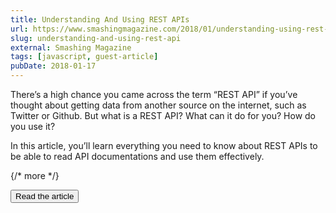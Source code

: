 ```yaml
---
title: Understanding And Using REST APIs
url: https://www.smashingmagazine.com/2018/01/understanding-using-rest-api/
slug: understanding-and-using-rest-api
external: Smashing Magazine
tags: [javascript, guest-article]
pubDate: 2018-01-17
---
```


There’s a high chance you came across the term “REST API” if you’ve thought about getting data from another source on the internet, such as Twitter or Github. But what is a REST API? What can it do for you? How do you use it?

In this article, you’ll learn everything you need to know about REST APIs to be able to read API documentations and use them effectively.

{/* more */}

<Button href={frontmatter.url}>Read the article</Button>
